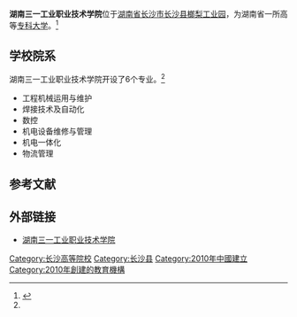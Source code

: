 {{coord|28.18675|N|113.137121|E|format=dms|region:CN_type:edu|display=title}}
{{高校
|名称            = 湖南三一工业职业技术学院
|外文名          = Hunan Sany Heavy Industry Vocational College
|图像            = <!-- 注释: [[Image:The_Sany_Company_logo.png|200px]] -->
|图像说明        = 校徽
|校训            = 
|建校            = 2010年
|闭校            = 
|校庆日          = 
|类型            = 民办普通高等职业学校
|书记            = 
|校长            = 
|院长            = <!-- 大专为院长 -->
|教师            = 154人
|职工            = 
|学生            = 
|地址            ={{CHN}}[[湖南省|湖南省]][[长沙市|长沙市]][[长沙县|长沙县]][[榔梨工业园|榔梨工业园]]
|校园环境        = 县区
|面积            = 800亩
|老校名          = 
|体育项目        = 
|代表色          = <!--示例：[[紫色|紫色]]和[[金色|金色]] {{Color box|#232176}}{{Color box|#E2AF2D}} -->
|昵称            = 
|吉祥物          = 
|隶属            = [[三一集团|三一集团]]
|邮编            = 
|网站            = [http://www.sanyedu.com/ 湖南三一工业职业技术学院]
|标志            = <!-- [[Image:|225px]]-->
|脚注            = 
}}
'''湖南三一工业职业技术学院'''位于[[湖南省|湖南省]][[长沙市|长沙市]][[长沙县|长沙县]][[榔梨工业园|榔梨工业园]]，为湖南省一所高等[[专科大学|专科大学]]。<ref name=" jfs">{{cite web|url=http://www.sanyedu.com/artdetails.aspx?menuid=1&subid=1|title=湖南三一工业职业技术学院简介|accessdate=2010年|work=|publisher=湖南三一工业职业技术学院|language=zh-cn|deadurl=yes|archiveurl=https://web.archive.org/web/20120304111936/http://www.sanyedu.com/artdetails.aspx?menuid=1&subid=1|archivedate=2012-03-04}}</ref>

== 学校院系 ==
湖南三一工业职业技术学院开设了6个专业。<ref name=" jfs" />
*工程机械运用与维护
*焊接技术及自动化
*数控
*机电设备维修与管理
*机电一体化
*物流管理

==参考文献==
<div class="references-small">
<references></references>
</div>

==外部链接==
*[http://www.sanyedu.com/ 湖南三一工业职业技术学院] {{Wayback|url=http://www.sanyedu.com/ |date=20120428032036 }}

{{湖南高等院校|nocat}}
{{民办大学}}
[[Category:长沙高等院校|Category:长沙高等院校]]
[[Category:长沙县|Category:长沙县]]
[[Category:2010年中國建立|Category:2010年中國建立]]
[[Category:2010年創建的教育機構|Category:2010年創建的教育機構]]